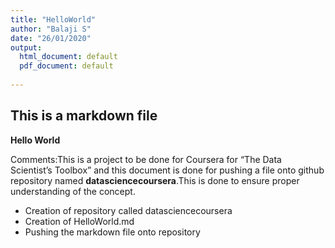 ```yaml
---
title: "HelloWorld"
author: "Balaji S"
date: "26/01/2020"
output:
  html_document: default
  pdf_document: default
 
---
```



## This is a markdown file

**Hello World**

Comments:This is a project to be done for Coursera for "The Data Scientist's Toolbox" and this document is done for pushing a file onto github repository named **datasciencecoursera**.This is done to ensure proper understanding of the concept.




- Creation of repository called datasciencecoursera  
- Creation of HelloWorld.md  
- Pushing the markdown file onto repository
